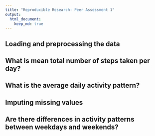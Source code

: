 ```yaml
---
title: "Reproducible Research: Peer Assessment 1"
output: 
  html_document:
    keep_md: true
--- 
```



## Loading and preprocessing the data
  


## What is mean total number of steps taken per day?



## What is the average daily activity pattern?



## Imputing missing values



## Are there differences in activity patterns between weekdays and weekends?

